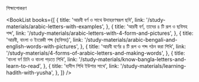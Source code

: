 
<SEO pageTitle="শিক্ষাপোকরণ" />
<Box maxWidth={960} margin="0 auto" padding={{ xs: 3, sm: 4 }}>

<Text variant="h2" textAlign="center">
  শিক্ষাপোকরণ
</Text>
<Divider />

<BookList
  books={[
    {
      title: 'আরবী বর্ণ ও সাথে উদাহরণস্বরূপ ছবি',
      link: '/study-materials/arabic-letters-with-examples',
    },
    {
      title: 'আরবী বর্ণ, তাদের ৪ টি রূপ ও ছবিসহ শব্দ',
      link: '/study-materials/arabic-letters-with-4-form-and-pictures',
    },
    {
      title: 'আরবী, বাংলা ও ইংরেজী শব্দ (ছবিসহ)',
      link: '/study-materials/arabic-bengali-and-english-words-with-pictures',
    },
    {
      title: 'আরবী বর্ণের ৪ টি রূপ ও শব্দ গঠন করা শিখি',
      link: '/study-materials/4-forms-of-arabic-letters-and-making-words',
    },
    {
      title: 'বাংলা বর্ণ চিনি ও বাংলা পড়তে শিখি',
      link: '/study-materials/know-bangla-letters-and-learn-to-read',
    },
    {
      title: 'হাদীস শিখি ইউশার সাথে',
      link: '/study-materials/learning-hadith-with-yusha',
    },
  ]}
/>

</Box>
